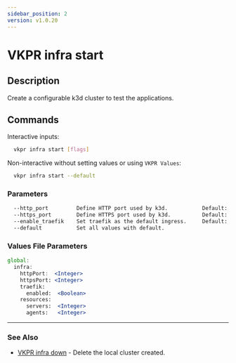 ```yaml
---
sidebar_position: 2
version: v1.0.20
---
```


# VKPR infra start

## Description

Create a configurable k3d cluster to test the applications.

## Commands

Interactive inputs:

```bash
  vkpr infra start [flags]
```

Non-interactive without setting values or using `VKPR Values`:

```bash
  vkpr infra start --default
```

### Parameters

```txt
  --http_port         Define HTTP port used by k3d.           Default: 8000
  --https_port        Define HTTPS port used by k3d.          Default: 8001
  --enable_traefik    Set traefik as the default ingress.     Default: false
  --default           Set all values with default.
```

### Values File Parameters

```jsx title="vkpr.yaml"
global:
  infra:
    httpPort:  <Integer>
    httpsPort: <Integer>
    traefik:
      enabled:  <Boolean>
    resources:
      servers:  <Integer>
      agents:   <Integer>
```

---

### See Also

- [VKPR infra down](/docs/commands/infra/vkpr_infra_down) - Delete the local cluster created.

